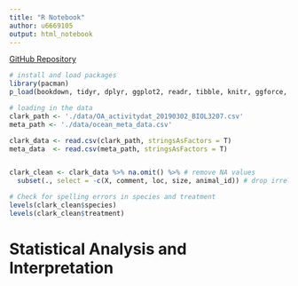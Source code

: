```yaml
---
title: "R Notebook"
author: u6669105
output: html_notebook
---
```


[GitHub Repository](https://github.com/JessCaley/Meta-analysis-of-Ocean-Acidification-Effects-on-Behaviour)

```r
# install and load packages
library(pacman)
p_load(bookdown, tidyr, dplyr, ggplot2, readr, tibble, knitr, ggforce, flextable, latex2exp, png, magick) 
```

```r
# loading in the data
clark_path <- './data/OA_activitydat_20190302_BIOL3207.csv'
meta_path <- './data/ocean_meta_data.csv'

clark_data <- read.csv(clark_path, stringsAsFactors = T)
meta_data  <- read.csv(meta_path, stringsAsFactors = T)
```

```r

```

```r

clark_clean <- clark_data %>% na.omit() %>% # remove NA values 
  subset(., select = -c(X, comment, loc, size, animal_id)) # drop irrelevant columns

# Check for spelling errors in species and treatment
levels(clark_clean$species)
levels(clark_clean$treatment)
```


# Statistical Analysis and Interpretation

